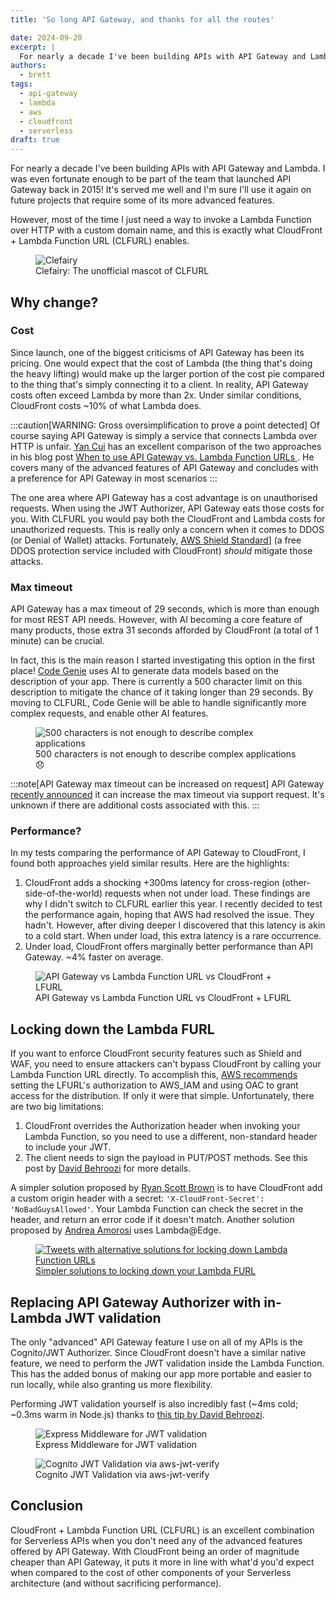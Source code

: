 ```yaml
---
title: 'So long API Gateway, and thanks for all the routes'

date: 2024-09-20
excerpt: | 
  For nearly a decade I've been building APIs with API Gateway and Lambda. However, most of the time I just need a way to invoke a Lambda Function over HTTP with a custom domain name, and this is exactly what CloudFront + Lambda Function URL (CLFURL) enables.
authors:
  - brett
tags:
  - api-gateway
  - lambda
  - aws
  - cloudfront
  - serverless
draft: true
---
```


For nearly a decade I've been building APIs with API Gateway and Lambda. I was even fortunate enough to be part of the team that launched API Gateway back in 2015! It's served me well and I'm sure I'll use it again on future projects that require some of its more advanced features.

However, most of the time I just need a way to invoke a Lambda Function over HTTP with a custom domain name, and this is exactly what CloudFront + Lambda Function URL (CLFURL) enables.

<figure>
  <img src={clefairy.src} alt="Clefairy" loading="eager" style={{margin: 'auto'}} />
  <figcaption style={{ margin: 0, color: '#666', fontSize: '0.8rem', textAlign: 'center' }}>
    Clefairy: The unofficial mascot of CLFURL
  </figcaption>
</figure>

## Why change?

### Cost
Since launch, one of the biggest criticisms of API Gateway has been its pricing. One would expect that the cost of Lambda (the thing that's doing the heavy lifting) would make up the larger portion of the cost pie compared to the thing that's simply connecting it to a client. In reality, API Gateway costs often exceed Lambda by more than 2x. Under similar conditions, CloudFront costs ~10% of what Lambda does.

:::caution[WARNING: Gross oversimplification to prove a point detected]
Of course saying API Gateway is simply a service that connects Lambda over HTTP is unfair. <a href="https://x.com/theburningmonk" target="_blank" rel="noopener">Yan Cui</a> has an excellent comparison of the two approaches in his blog post <a href="https://theburningmonk.com/2024/03/when-to-use-api-gateway-vs-lambda-function-urls/" target="_blank" rel="noopener">When to use API Gateway vs. Lambda Function URLs
</a>. He covers many of the advanced features of API Gateway and concludes with a preference for API Gateway in most scenarios
:::

The one area where API Gateway has a cost advantage is on unauthorised requests. When using the JWT Authorizer, API Gateway eats those costs for you. With CLFURL you would pay both the CloudFront and Lambda costs for unauthorized requests. This is really only a concern when it comes to DDOS (or Denial of Wallet) attacks. Fortunately, <a href="https://docs.aws.amazon.com/waf/latest/developerguide/ddos-event-mitigation-logic-continuous-inspection.html" target="_blank" rel="noopener">AWS Shield Standard</a>] (a free DDOS protection service included with CloudFront) *should* mitigate those attacks.


### Max timeout

API Gateway has a max timeout of 29 seconds, which is more than enough for most REST API needs. However, with AI becoming a core feature of many products, those extra 31 seconds afforded by CloudFront (a total of 1 minute) can be crucial.

In fact, this is the main reason I started investigating this option in the first place! <a href="https://codegenie.codes" target="_blank" rel="noopener">Code Genie</a> uses AI to generate data models based on the description of your app. There is currently a 500 character limit on this description to mitigate the chance of it taking longer than 29 seconds. By moving to CLFURL, Code Genie will be able to handle significantly more complex requests, and enable other AI features.

<figure>
  <Image src={codeGenieMaxDescription} alt="500 characters is not enough to describe complex applications" style={{margin: 'auto'}} />
  <figcaption style={{ margin: 0, color: '#666', fontSize: '0.8rem', textAlign: 'center' }}>
    500 characters is not enough to describe complex applications 😞
  </figcaption>
</figure>

:::note[API Gateway max timeout can be increased on request]
API Gateway <a href="https://aws.amazon.com/about-aws/whats-new/2024/06/amazon-api-gateway-integration-timeout-limit-29-seconds/" target="_blank" rel="noopener">recently announced</a> it can increase the max timeout via support request. It's unknown if there are additional costs associated with this.
:::

### Performance?

In my tests comparing the performance of API Gateway to CloudFront, I found both approaches yield similar results. Here are the highlights:

1. CloudFront adds a shocking +300ms latency for cross-region (other-side-of-the-world) requests when not under load. These findings are why I didn't switch to CLFURL earlier this year. I recently decided to test the performance again, hoping that AWS had resolved the issue. They hadn't. However, after diving deeper I discovered that this latency is akin to a cold start. When under load, this extra latency is a rare occurrence.
2. Under load, CloudFront offers marginally better performance than API Gateway. ~4% faster on average.

<figure>
  <Image src={apigwLfurlClfurlPerformance} alt="API Gateway vs Lambda Function URL vs CloudFront + LFURL" style={{margin: 'auto'}} />
  <figcaption style={{ margin: 0, color: '#666', fontSize: '0.8rem', textAlign: 'center' }}>
    API Gateway vs Lambda Function URL vs CloudFront + LFURL
  </figcaption>
</figure>

## Locking down the Lambda FURL

If you want to enforce CloudFront security features such as Shield and WAF, you need to ensure attackers can't bypass CloudFront by calling your Lambda Function URL directly. To accomplish this, <a href="https://docs.aws.amazon.com/AmazonCloudFront/latest/DeveloperGuide/private-content-restricting-access-to-lambda.html" target="_blank" rel="noopener">AWS recommends</a> setting the LFURL's authorization to AWS_IAM and using OAC to grant access for the distribution. If only it were that simple. Unfortunately, there are two big limitations:

1. CloudFront overrides the Authorization header when invoking your Lambda Function, so you need to use a different, non-standard header to include your JWT.
2. The client needs to sign the payload in PUT/POST methods. See this post by <a href="https://speedrun.nobackspacecrew.com/blog/2024/05/22/using-cloudfront-as-a-lightweight-proxy.html#lambda-oac" target="_blank" rel="noopener">David Behroozi</a> for more details.

A simpler solution proposed by <a href="https://x.com/ryan_sb" target="_blank" rel="noopener">Ryan Scott Brown</a> is to have CloudFront add a custom origin header with a secret: `'X-CloudFront-Secret': 'NoBadGuysAllowed'`. Your Lambda Function can check the secret in the header, and return an error code if it doesn't match. Another solution proposed by <a href="https://x.com/dreamorosi" target="_blank" rel="noopener">Andrea Amorosi</a> uses Lambda@Edge.

<a href="https://x.com/ryan_sb/status/1835363459979960624" target="_blank" rel="noopener">
<figure>
  <Image src={lfurlWorkaroundTweets} alt="Tweets with alternative solutions for locking down Lambda Function URLs" style={{margin: 'auto'}} />
  <figcaption style={{ margin: 0, color: '#666', fontSize: '0.8rem', textAlign: 'center' }}>
    Simpler solutions to locking down your Lambda FURL
  </figcaption>
</figure>
  </a>

## Replacing API Gateway Authorizer with in-Lambda JWT validation

The only "advanced" API Gateway feature I use on all of my APIs is the Cognito/JWT Authorizer. Since CloudFront doesn't have a similar native feature, we need to perform the JWT validation inside the Lambda Function. This has the added bonus of making our app more portable and easier to run locally, while also granting us more flexibility.

Performing JWT validation yourself is also incredibly fast (~4ms cold; ~0.3ms warm in Node.js) thanks to <a href="https://x.com/AWSbrett/status/1779422735539847454" target="_blank" rel="noopener">this tip by David Behroozi</a>.

<figure>
  <Image src={jwtExpressMiddleware} alt="Express Middleware for JWT validation" style={{margin: 'auto'}} />
  <figcaption style={{ margin: 0, color: '#666', fontSize: '0.8rem', textAlign: 'center' }}>
    Express Middleware for JWT validation
  </figcaption>
</figure>

<figure>
  <Image src={cognitoJwtVerifier} alt="Cognito JWT Validation via aws-jwt-verify" style={{margin: 'auto'}} />
  <figcaption style={{ margin: 0, color: '#666', fontSize: '0.8rem', textAlign: 'center' }}>
    Cognito JWT Validation via aws-jwt-verify
  </figcaption>
</figure>


## Conclusion

CloudFront + Lambda Function URL (CLFURL) is an excellent combination for Serverless APIs when you don't need any of the advanced features offered by API Gateway. With CloudFront being an order of magnitude cheaper than API Gateway, it puts it more in line with what'd you'd expect when compared to the cost of other components of your Serverless architecture (and without sacrificing performance).

